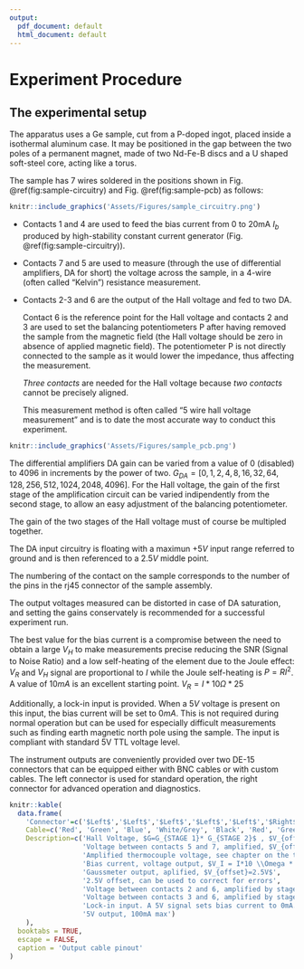 ```yaml
---
output:
  pdf_document: default
  html_document: default
---
```

# Experiment Procedure
## The experimental setup

The apparatus uses a Ge sample, cut from a P-doped ingot, placed inside a isothermal aluminum case. It may be positioned in the gap between the two poles of a permanent magnet, made of two Nd-Fe-B discs and a U shaped soft-steel core, acting like a torus.

The sample has 7 wires soldered in the positions shown in Fig. \@ref(fig:sample-circuitry) and Fig. \@ref(fig:sample-pcb)  as follows:
```r
knitr::include_graphics('Assets/Figures/sample_circuitry.png')
```



*   Contacts 1 and 4 are used to feed the bias current from 0 to 20mA $I_b$ produced by high-stability constant current generator (Fig. \@ref(fig:sample-circuitry)).
*   Contacts 7 and 5 are used to measure (through the use of differential amplifiers, DA for short) the voltage across the sample, in a 4-wire (often called "Kelvin") resistance measurement. 
*   Contacts 2-3 and 6 are the output of the Hall voltage and fed to two DA. 

    Contact 6 is the reference point for the  Hall voltage and contacts 2 and 3 are used to set the balancing potentiometers P after having removed the sample from the magnetic field (the Hall voltage should be zero in absence of applied magnetic field). The potentiometer P is not directly connected to the sample as it would lower the impedance, thus affecting the measurement.
    
    *Three contacts* are needed for the Hall voltage because *two contacts* cannot be precisely aligned.
    
    This measurement method is often called "5 wire hall voltage measurement" and is to date the most accurate way to conduct this experiment.
   
```r
knitr::include_graphics('Assets/Figures/sample_pcb.png')
```    


The differential amplifiers DA gain can be varied from a value of 0 (disabled) to 4096 in increments by the power of two. $G_{DA}=[0,1,2,4,8,16,32,64,128,256,512,1024,2048, 4096]$. For the Hall voltage, the gain of the first stage of the amplification circuit can be varied indipendently from the second stage, to allow an easy adjustment of the balancing potentiometer.

The gain of the two stages of the Hall voltage must of course be multipled together.

The DA input circuitry is floating with a maximun $+5V$ input range referred to ground and is then referenced to a $2.5V$ middle point.

The numbering of the contact on the sample corresponds to the number of the pins in the rj45 connector of the sample assembly.

The output voltages measured can be distorted in case of DA saturation, and setting the gains conservately is recommended for a successful experiment run.

The best value for the bias current is a compromise between the need to obtain a large $V_H$ to make measurements precise reducing the SNR (Signal to Noise Ratio) and a low self-heating of the element due to the Joule effect: $V_R$ and $V_H$ signal are proportional to $I$ while the Joule self-heating is $P=RI^2$. A value of $10mA$ is an excellent starting point.
$V_R = I*10 \Omega * 25$

Additionally, a lock-in input is provided. When a $5V$ voltage is present on this input, the bias current will be set to $0mA$. This is not required during normal operation but can be used for especially difficult measurements such as finding earth magnetic north pole using the sample. The input is compliant with standard 5V TTL voltage level.

The instrument outputs are conveniently provided over two DE-15 connectors that can be equipped either with BNC cables or with custom cables. The left connector is used for standard operation, the right connector for advanced operation and diagnostics.


```r

knitr::kable(
  data.frame(
    'Connector'=c('$Left$','$Left$','$Left$','$Left$','$Left$','$Right$','$Right$','$Right$','$Right$','$Right$'),
    Cable=c('Red', 'Green', 'Blue', 'White/Grey', 'Black', 'Red', 'Green', 'Blue', 'White/Grey', 'Black'),
    Description=c('Hall Voltage, $G=G_{STAGE 1}* G_{STAGE 2}$ , $V_{offset}=2.5V$',
                  'Voltage between contacts 5 and 7, amplified, $V_{offset}=2.5V$',
                  'Amplified thermocouple voltage, see chapter on the temperature measurement',
                  'Bias current, voltage output, $V_I = I*10 \\Omega * 25$,  $0V=0mA, 5V=20mA$.',
                  'Gaussmeter output, aplified, $V_{offset}=2.5V$',
                  '2.5V offset, can be used to correct for errors',
                  'Voltage between contacts 2 and 6, amplified by stage 1 of Vh',
                  'Voltage between contacts 3 and 6, amplified by stage 1 of Vh',
                  'Lock-in input. A 5V signal sets bias current to 0mA. Max 100Hz square wave.',
                  '5V output, 100mA max')
    ),
  booktabs = TRUE,
  escape = FALSE,
  caption = 'Output cable pinout'
)


```


